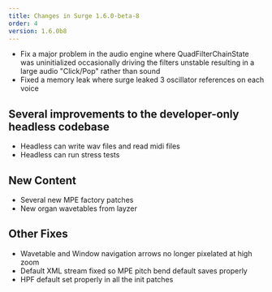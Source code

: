 ```yaml
---
title: Changes in Surge 1.6.0-beta-8
order: 4
version: 1.6.0b8
---
```


-   Fix a major problem in the audio engine where QuadFilterChainState was uninitialized
    occasionally driving the filters unstable resulting in a large audio "Click/Pop" rather than
    sound
-   Fixed a memory leak where surge leaked 3 oscillator references on each voice

## Several improvements to the developer-only headless codebase

-   Headless can write wav files and read midi files
-   Headless can run stress tests

## New Content

-   Several new MPE factory patches
-   New organ wavetables from layzer

## Other Fixes

-   Wavetable and Window navigation arrows no longer pixelated at high zoom
-   Default XML stream fixed so MPE pitch bend default saves properly
-   HPF default set properly in all the init patches
